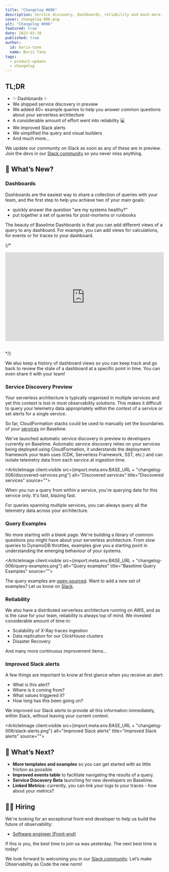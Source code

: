 ```yaml
---
title: "Changelog #006"
description: Service discovery, dashboards, reliability and much more... 
cover: changelog-006.png
alt: "Changelog #006"
featured: true
date: 2023-03-10
published: true
author:
  id: boris-tane
  name: Boris Tane
tags: 
  - product-update
  - changelog
---
```


## TL;DR

- ✨ Dashboards ✨
- We shipped service discovery in preview
- We added 40+ example queries to help you answer common questions about your serverless architecture
- A considerable amount of effort went into reliability 💻
- We improved Slack alerts
- We simplified the query and visual builders
- And much more…

We update our community on Slack as soon as any of these are in preview. Join the devs in our [Slack community](https://join.slack.com/t/baselimecommunity/shared_invite/zt-1hea7g9uu-z69IghjEqPqD4P0rRlEQVw) so you never miss anything.

## 💯 What’s New?

### Dashboards

Dashboards are the easiest way to share a collection of queries with your team, and the first step to help you achieve two of your main goals:
- quickly answer the question "are my systems healthy?"
- put together a set of queries for post-mortems or runbooks 

The beauty of Baselime Dashboards is that you can add different views of a query to any dashboard. For example, you can add views for calculations, for events or for traces to your dashboard. 

{/* <div style="margin-bottom: 30px">
<style>.embed-container { position: relative; padding-bottom: 56.25%; height: 0; overflow: hidden; max-width: 100%; } .embed-container iframe, .embed-container object, .embed-container embed { position: absolute; top: 0; left: 0; width: 100%; height: 100%; }</style><div class='embed-container'><iframe src='https://www.youtube.com/embed/IaJVCTEELfg' frameborder='0' allowfullscreen></iframe></div>
</div> */}

We also keep a history of dashboard views so you can keep track and go back to review the state of a dashboard at a specific point in time. You can even share it with your team!

### Service Discovery Preview

Your serverless architecture is typically organised in multiple services and yet this context is lost in most observability solutions. This makes it difficult to query your telemetry data appropriately within the context of a service or set alerts for a single service.

So far, CloudFormation stacks could be used to manually set the boundaries of your [services](https://docs.baselime.io/concepts/#services) on Baselime.

We've launched automatic service discovery in preview to developers currently on Baselime. Automatic service discovery relies on your services being deployed using CloudFormation, it understands the deployment framework your team uses (CDK, Serverless Framework, SST, etc.) and can isolate telemetry data from each service at ingestion time.

<ArticleImage client:visible   src={import.meta.env.BASE_URL + "changelog-006/discovered-services.png"}  alt="Discovered services" title="Discovered services" source="">
</ArticleImage>

When you run a query from within a service, you're querying data for this service only. It's fast, blazing fast.

For queries spanning multiple services, you can always query all the telemetry data across your architecture.

### Query Examples

No more starting with a blank page. We're building a library of common questions you might have about your serverless architecture. From slow queries to DynamoDB throttles, examples give you a starting point in understanding the emerging behaviour of your systems.

<ArticleImage client:visible   src={import.meta.env.BASE_URL + "changelog-006/query-examples.png"}  alt="Query examples" title="Baselime Query Examples" source="">
</ArticleImage>

The query examples are [open-sourced](https://github.com/Baselime/templates). Want to add a new set of examples? Let us know on [Slack](https://join.slack.com/t/baselimecommunity/shared_invite/zt-1hea7g9uu-z69IghjEqPqD4P0rRlEQVw).


### Reliability

We also have a distributed serverless architecture running on AWS, and as is the case for your team, reliability is always top of mind. We invested considerable amount of time in:
- Scalability of X-Ray traces ingestion
- Data replication for our ClickHouse clusters
- Disaster Recovery

And many more continuous improvement items...


### Improved Slack alerts

A few things are important to know at first glance when you receive an alert:
- What is this alert?
- Where is it coming from?
- What values triggered it?
- How long has this been going on?

We improved our Slack alerts to provide all this information immediately, within Slack, without leaving your current context.

<ArticleImage client:visible   src={import.meta.env.BASE_URL + "changelog-006/slack-alerts.png"}  alt="Improved Slack alerts" title="Improved Slack alerts" source="">
</ArticleImage>



## 🎯 What’s Next?

- **More templates and examples** so you can get started with as little friction as possible
- **Improved events table** to facilitate navigating the results of a query.
- **Service Discovery Beta** launching for new developers on Baselime.
- **Linked Metrics:** currently, you can link your logs to your traces - how about your metrics?

## 👨‍💻 Hiring

We're looking for an exceptional front-end developer to help us build the future of observability:

- [Software engineer (Front-end)](https://www.notion.so/Software-Engineer-Front-end-7bce84e54e30428dacfad803c2932eec)

If this is you, the best time to join us was yesterday. The next best time is today!

We look forward to welcoming you in our [Slack community](https://join.slack.com/t/baselimecommunity/shared_invite/zt-1eu7l0ag1-wxYXQV6Fr_aiB3ZPm3LhDQ). Let’s make Observability as Code the new norm!